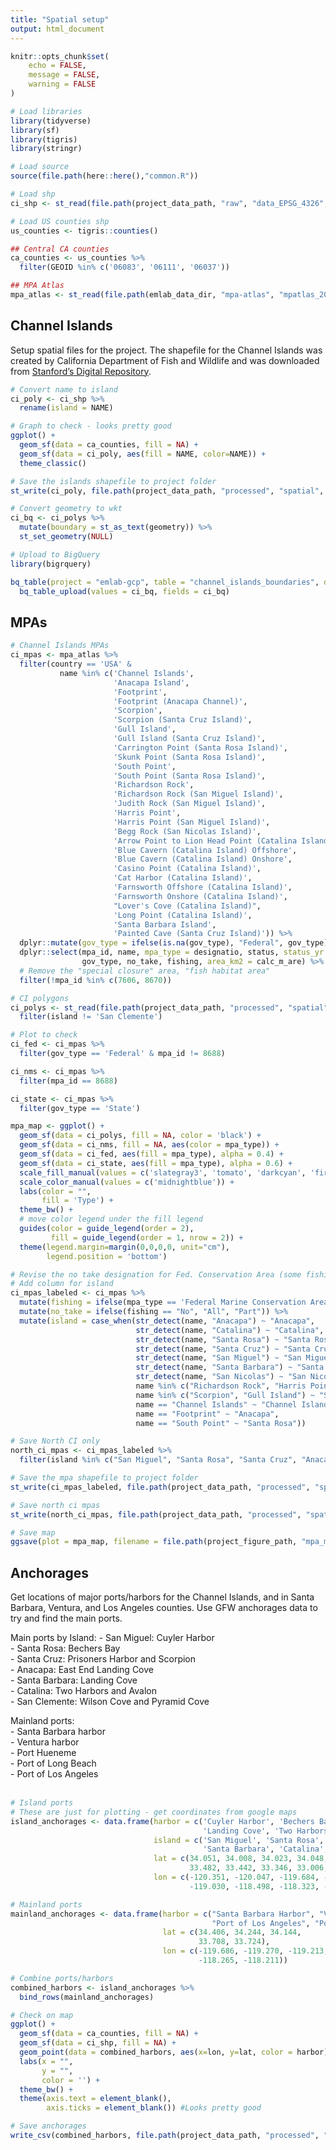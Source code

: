 ```yaml
---
title: "Spatial setup"
output: html_document
---
```


```r
knitr::opts_chunk$set(
	echo = FALSE,
	message = FALSE,
	warning = FALSE
)
```

```r
# Load libraries
library(tidyverse)
library(sf)
library(tigris)
library(stringr)

# Load source
source(file.path(here::here(),"common.R"))

# Load shp 
ci_shp <- st_read(file.path(project_data_path, "raw", "data_EPSG_4326", "channel_islands.shp"))

# Load US counties shp 
us_counties <- tigris::counties()

## Central CA counties 
ca_counties <- us_counties %>% 
  filter(GEOID %in% c('06083', '06111', '06037'))

## MPA Atlas 
mpa_atlas <- st_read(file.path(emlab_data_dir, "mpa-atlas", "mpatlas_20201223_clean", "mpatlas_20201223_clean.shp"))
```

## Channel Islands 

Setup spatial files for the project. The shapefile for the Channel Islands was created by California Department of Fish and Wildlife and was downloaded from [Stanford's Digital Repository](https://purl.stanford.edu/xw602fs2985).  

```r
# Convert name to island
ci_poly <- ci_shp %>% 
  rename(island = NAME)

# Graph to check - looks pretty good 
ggplot() + 
  geom_sf(data = ca_counties, fill = NA) + 
  geom_sf(data = ci_poly, aes(fill = NAME, color=NAME)) + 
  theme_classic()
```

```r
# Save the islands shapefile to project folder
st_write(ci_poly, file.path(project_data_path, "processed", "spatial", "channel_islands.shp"))

# Convert geometry to wkt
ci_bq <- ci_polys %>% 
  mutate(boundary = st_as_text(geometry)) %>% 
  st_set_geometry(NULL)

# Upload to BigQuery
library(bigrquery)

bq_table(project = "emlab-gcp", table = "channel_islands_boundaries", dataset = "boi_dive_project") %>%
  bq_table_upload(values = ci_bq, fields = ci_bq)
```

## MPAs

```r
# Channel Islands MPAs
ci_mpas <- mpa_atlas %>% 
  filter(country == 'USA' & 
           name %in% c('Channel Islands', 
                       'Anacapa Island',
                       'Footprint',
                       'Footprint (Anacapa Channel)',
                       'Scorpion',
                       'Scorpion (Santa Cruz Island)',
                       'Gull Island',
                       'Gull Island (Santa Cruz Island)',
                       'Carrington Point (Santa Rosa Island)',
                       'Skunk Point (Santa Rosa Island)',
                       'South Point',
                       'South Point (Santa Rosa Island)',
                       'Richardson Rock',
                       'Richardson Rock (San Miguel Island)',
                       'Judith Rock (San Miguel Island)',
                       'Harris Point',
                       'Harris Point (San Miguel Island)',
                       'Begg Rock (San Nicolas Island)',
                       'Arrow Point to Lion Head Point (Catalina Island)',
                       'Blue Cavern (Catalina Island) Offshore',
                       'Blue Cavern (Catalina Island) Onshore',
                       'Casino Point (Catalina Island)',
                       'Cat Harbor (Catalina Island)',
                       'Farnsworth Offshore (Catalina Island)',
                       'Farnsworth Onshore (Catalina Island)',
                       "Lover's Cove (Catalina Island)",
                       'Long Point (Catalina Island)',
                       'Santa Barbara Island',
                       'Painted Cave (Santa Cruz Island)')) %>% 
  dplyr::mutate(gov_type = ifelse(is.na(gov_type), "Federal", gov_type)) %>% 
  dplyr::select(mpa_id, name, mpa_type = designatio, status, status_yr = status_yea, 
                gov_type, no_take, fishing, area_km2 = calc_m_are) %>% 
  # Remove the "special closure" area, "fish habitat area" 
  filter(!mpa_id %in% c(7606, 8670))

# CI polygons
ci_polys <- st_read(file.path(project_data_path, "processed", "spatial", "channel_islands.shp")) %>% 
  filter(island != 'San Clemente')

# Plot to check 
ci_fed <- ci_mpas %>% 
  filter(gov_type == 'Federal' & mpa_id != 8688) 

ci_nms <- ci_mpas %>% 
  filter(mpa_id == 8688)

ci_state <- ci_mpas %>% 
  filter(gov_type == 'State')

mpa_map <- ggplot() + 
  geom_sf(data = ci_polys, fill = NA, color = 'black') + 
  geom_sf(data = ci_nms, fill = NA, aes(color = mpa_type)) + 
  geom_sf(data = ci_fed, aes(fill = mpa_type), alpha = 0.4) + 
  geom_sf(data = ci_state, aes(fill = mpa_type), alpha = 0.6) + 
  scale_fill_manual(values = c('slategray3', 'tomato', 'darkcyan', 'firebrick')) +
  scale_color_manual(values = c('midnightblue')) + 
  labs(color = "",
       fill = 'Type') + 
  theme_bw() + 
  # move color legend under the fill legend 
  guides(color = guide_legend(order = 2),
         fill = guide_legend(order = 1, nrow = 2)) +
  theme(legend.margin=margin(0,0,0,0, unit="cm"),
        legend.position = 'bottom')
```

```r
# Revise the no take designation for Fed. Conservation Area (some fishing allowed)
# Add column for island 
ci_mpas_labeled <- ci_mpas %>% 
  mutate(fishing = ifelse(mpa_type == 'Federal Marine Conservation Area', 'Some Restrictions', fishing)) %>% 
  mutate(no_take = ifelse(fishing == "No", "All", "Part")) %>%
  mutate(island = case_when(str_detect(name, "Anacapa") ~ "Anacapa",
                            str_detect(name, "Catalina") ~ "Catalina",
                            str_detect(name, "Santa Rosa") ~ "Santa Rosa",
                            str_detect(name, "Santa Cruz") ~ "Santa Cruz",
                            str_detect(name, "San Miguel") ~ "San Miguel",
                            str_detect(name, "Santa Barbara") ~ "Santa Barbara",
                            str_detect(name, "San Nicolas") ~ "San Nicolas",
                            name %in% c("Richardson Rock", "Harris Point") ~ "San Miguel",
                            name %in% c("Scorpion", "Gull Island") ~ "Santa Cruz",
                            name == "Channel Islands" ~ "Channel Islands",
                            name == "Footprint" ~ "Anacapa",
                            name == "South Point" ~ "Santa Rosa"))

# Save North CI only
north_ci_mpas <- ci_mpas_labeled %>% 
  filter(island %in% c("San Miguel", "Santa Rosa", "Santa Cruz", "Anacapa"))
```


```r
# Save the mpa shapefile to project folder
st_write(ci_mpas_labeled, file.path(project_data_path, "processed", "spatial", "channel_islands_mpas.shp"))

# Save north ci mpas
st_write(north_ci_mpas, file.path(project_data_path, "processed", "spatial", "north_channel_islands_mpas.shp"))

# Save map 
ggsave(plot = mpa_map, filename = file.path(project_figure_path, "mpa_map.png"))
```

## Anchorages

Get locations of major ports/harbors for the Channel Islands, and in Santa Barbara, Ventura, and Los Angeles counties. Use GFW anchorages data to try and find the main ports.  

Main ports by Island: 
 - San Miguel: Cuyler Harbor  
 - Santa Rosa: Bechers Bay  
 - Santa Cruz: Prisoners Harbor and Scorpion  
 - Anacapa: East End Landing Cove  
 - Santa Barbara: Landing Cove  
 - Catalina: Two Harbors and Avalon  
 - San Clemente: Wilson Cove and Pyramid Cove  
 
Mainland ports:   
  - Santa Barbara harbor   
  - Ventura harbor   
  - Port Hueneme   
  - Port of Long Beach   
  - Port of Los Angeles   
<br>   

```r
# Island ports
# These are just for plotting - get coordinates from google maps 
island_anchorages <- data.frame(harbor = c('Cuyler Harbor', 'Bechers Bay', 'Prisoners Harbor', 'Scorpion', 'Landing Cove',
                                           'Landing Cove', 'Two Harbors', 'Avalon', 'Wilson Cove', 'Pyramid Cove'),
                                island = c('San Miguel', 'Santa Rosa', 'Santa Cruz', 'Santa Cruz', 'Anacapa',
                                           'Santa Barbara', 'Catalina', 'Catalina', 'San Clemente', 'San Clemente'),
                                lat = c(34.051, 34.008, 34.023, 34.048, 34.017,
                                        33.482, 33.442, 33.346, 33.006, 32.823),
                                lon = c(-120.351, -120.047, -119.684, -119.553, -119.362,
                                        -119.030, -118.498, -118.323, -118.557, -118.385))

# Mainland ports
mainland_anchorages <- data.frame(harbor = c("Santa Barbara Harbor", "Ventura Harbor", "Port Hueneme",
                                             "Port of Los Angeles", "Port of Long Beach"),
                                  lat = c(34.406, 34.244, 34.144,
                                          33.708, 33.724),
                                  lon = c(-119.686, -119.270, -119.213,
                                          -118.265, -118.211))

# Combine ports/harbors
combined_harbors <- island_anchorages %>% 
  bind_rows(mainland_anchorages)

# Check on map 
ggplot() + 
  geom_sf(data = ca_counties, fill = NA) + 
  geom_sf(data = ci_shp, fill = NA) + 
  geom_point(data = combined_harbors, aes(x=lon, y=lat, color = harbor)) +
  labs(x = "",
       y = "",
       color = '') + 
  theme_bw() +
  theme(axis.text = element_blank(),
        axis.ticks = element_blank()) #Looks pretty good

# Save anchorages
write_csv(combined_harbors, file.path(project_data_path, "processed", "spatial", "harbors.csv"))
```


